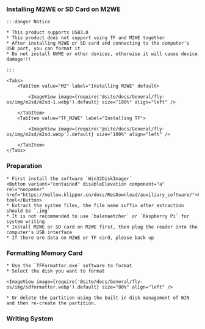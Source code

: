 

### Installing M2WE or SD Card on M2WE

    :::danger Notice

    * This product supports USB3.0
    * This product does not support using TF and M2WE together
    * After installing M2WE or SD card and connecting to the computer's USB port, you can format it
    * Do not install NVME or other devices, otherwise it will cause device damage!!!

    :::

    <Tabs>
        <TabItem value="M2" label="Installing M2WE" default>
            
            <ImageView image={require('@site/docs/General/fly-os/img/m2sd/m2sd-1.webp').default} size="100%" align="left" />

        </TabItem>
        <TabItem value="TF_M2WE" label="Installing TF">
            
            <ImageView image={require('@site/docs/General/fly-os/img/m2sd/m2sd.webp').default} size="100%" align="left" />

        </TabItem>
    </Tabs>

### Preparation

    * First install the software `Win32DiskImager` 
    <Button variant="contained" disableElevation component="a" rel="noopener" href="https://mellow.klipper.cn/docs/ResDownload/auxiliary_software/">Formatting tool</Button>
    * Extract the system files, the file name suffix after extraction should be `.img`
    * It is not recommended to use `balenaetcher` or `Raspberry Pi` for system writing
    * Install M2WE or SD card on M2WE first, then plug the reader into the computer's USB interface
    * If there are data on M2WE or TF card, please back up


### Formatting Memory Card

    * Use the `TFFormatter.exe` software to format
    * Select the disk you want to format

    <ImageView image={require('@site/docs/General/fly-os/img/sdformatter.webp').default} size="80%" align="left" />

    * Or delete the partition using the built-in disk management of WIN and then re-create the partition.

### Writing System

<WIN32 />
